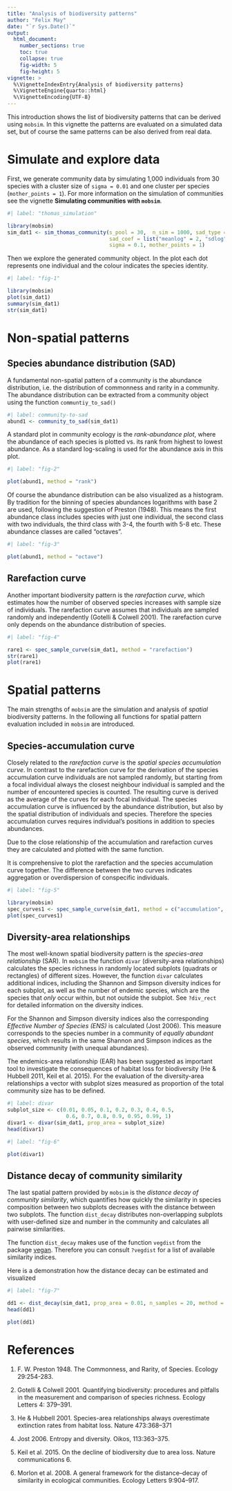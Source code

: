 ```yaml
---
title: "Analysis of biodiversity patterns"
author: "Felix May"
date: "`r Sys.Date()`"
output:
  html_document:
    number_sections: true
    toc: true
    collapse: true
    fig-width: 5
    fig-height: 5
vignette: >
  %\VignetteIndexEntry{Analysis of biodiversity patterns}
  %\VignetteEngine{quarto::html}
  %\VignetteEncoding{UTF-8}
---
```


This introduction shows the list of biodiversity patterns that can be derived
using `mobsim`. In this vignette the patterns are evaluated on a simulated
data set, but of course the same patterns can be also derived from real data.

# Simulate and explore data

First, we generate community data by simulating 1,000 individuals from 30 species
with a cluster size of `sigma = 0.01` and one cluster per species (`mother_points = 1`).
For more information on the simulation of communities see the vignette **Simulating
communities with `mobsim`**.

```r
#| label: "thomas_simulation"

library(mobsim)
sim_dat1 <- sim_thomas_community(s_pool = 30,  n_sim = 1000, sad_type = "lnorm",
                                 sad_coef = list("meanlog" = 2, "sdlog" = 1),
                                 sigma = 0.1, mother_points = 1)
```

Then we explore the generated community object. In the plot each dot represents one individual and the colour indicates the species
identity.

```r
#| label: "fig-1"

library(mobsim)
plot(sim_dat1)
summary(sim_dat1)
str(sim_dat1)
```

# Non-spatial patterns

## Species abundance distribution (SAD)

A fundamental non-spatial pattern of a community is the abundance distribution,
i.e. the distribution of commonness and rarity in a community. The abundance
distribution can be extracted from a community object using the function
`communtiy_to_sad()`

```r
#| label: community-to-sad
abund1 <- community_to_sad(sim_dat1)
```

A standard plot in community ecology is the *rank-abundance plot*, where the
abundance of each species is plotted vs. its rank from highest to lowest abundance.
As a standard log-scaling is used for the abundance axis in this plot.

```r
#| label: "fig-2"

plot(abund1, method = "rank")
```

Of course the abundance distribution can be also visualized as a histogram.
By tradition for the binning of species abundances logarithms with base 2 are used,
following the suggestion of Preston (1948).
This means the first abundance class includes species with just one individual,
the second class with two individuals, the third class with 3-4, the fourth with
5-8 etc. These abundance classes are called "octaves".


```r
#| label: "fig-3"

plot(abund1, method = "octave")
```

## Rarefaction curve

Another important biodiversity pattern is the *rarefaction curve*, which estimates
how the number of observed species increases with sample size of individuals.
The rarefaction curve assumes that individuals are sampled randomly and
independently (Gotelli & Colwell 2001). The rarefaction curve only depends on
the abundance distribution of species.

```r
#| label: "fig-4"

rare1 <- spec_sample_curve(sim_dat1, method = "rarefaction")
str(rare1)
plot(rare1)
```

# Spatial patterns

The main strengths of `mobsim` are the simulation and analysis of *spatial*
biodiversity patterns. In the following all functions for spatial pattern
evaluation included in `mobsim` are introduced.

## Species-accumulation curve

Closely related to the *rarefaction curve* is the *spatial species accumulation curve*.
In contrast to the rarefaction curve for the derivation of the species accumulation
curve individuals are not sampled randomly, but starting from a focal individual
always the closest neighbour individual is sampled and the
number of encountered species is counted. The resulting curve is derived as the
average of the curves for each focal individual. The species accumulation curve
is influenced by the abundance distribution, but also by the spatial distribution of
individuals and species. Therefore the species accumulation curves requires
individual's positions in addition to species abundances.

Due to the close relationship of the accumulation and rarefaction curves they are
calculated and plotted with the same function.

It is comprehensive to plot the rarefaction and the species accumulation curve
together. The difference between the two curves indicates aggregation or
overdispersion of conspecific individuals.

```r
#| label: "fig-5"

library(mobsim)
spec_curves1 <- spec_sample_curve(sim_dat1, method = c("accumulation", "rarefaction"))
plot(spec_curves1)
```

## Diversity-area relationships

The most well-known spatial biodiversity pattern is the *species-area relationship*
(SAR). In `mobsim` the function `divar` (diversity-area relationships) calculates
the species richness in randomly located subplots (quadrats or rectangles) of
different sizes. However, the function `divar` calculates additional indices,
including the Shannon and Simpson diversity indices for each subplot, as well
as the number of endemic species, which are the species that *only* occur within,
but not outside the subplot. See `?div_rect` for detailed information on
the diversity indices.

For the Shannon and Simpson diversity indices also the corresponding *Effective
Number of Species (ENS)* is calculated (Jost 2006). This measure corresponds
to the species number in a community of *equally abundant species*, which results
in the same Shannon and Simpson indices as the observed community (with unequal
abundances).

The endemics-area relationship (EAR) has been suggested as important tool to
investigate the consequences of habitat loss for biodiversity (He & Hubbell 2011,
Keil et al. 2015). For the evaluation of the diversity-area relationships a vector
with subplot sizes measured as proportion of the total community size has to be defined.

```r
#| label: divar
subplot_size <- c(0.01, 0.05, 0.1, 0.2, 0.3, 0.4, 0.5,
                   0.6, 0.7, 0.8, 0.9, 0.95, 0.99, 1)
divar1 <- divar(sim_dat1, prop_area = subplot_size)
head(divar1)
```


```r
#| label: "fig-6"

plot(divar1)
```

## Distance decay of community similarity

The last spatial pattern provided by `mobsim` is the *distance decay of
community similarity*, which quantifies how quickly the similarity in species
composition between two subplots decreases with the distance between two subplots.
The function `dist_decay` distributes non-overlapping subplots with user-defined size
and number in the community and calculates all pairwise similarities.

The function `dist_decay` makes use of the function `vegdist` from the package
[vegan](https://cran.r-project.org/package=vegan). Therefore you can consult
`?vegdist` for a list of available similarity indices.

Here is a demonstration how the distance decay can be estimated and visualized

```r
#| label: "fig-7"

dd1 <- dist_decay(sim_dat1, prop_area = 0.01, n_samples = 20, method = "bray")
head(dd1)

plot(dd1)
```


# References

1. F. W. Preston 1948. The Commonness, and Rarity, of Species. Ecology 29:254-283.

2. Gotelli & Colwell 2001. Quantifying biodiversity: procedures and pitfalls in
the measurement and comparison of species richness. Ecology Letters 4: 379–391.

3. He & Hubbell 2001. Species-area relationships always overestimate extinction
rates from habitat loss. Nature 473:368–371

4. Jost 2006. Entropy and diversity. Oikos, 113:363–375.

5. Keil et al. 2015. On the decline of biodiversity due to area loss.
Nature communications 6.

6. Morlon et al. 2008. A general framework for the distance–decay of similarity in ecological communities.
Ecology Letters 9:904–917.
